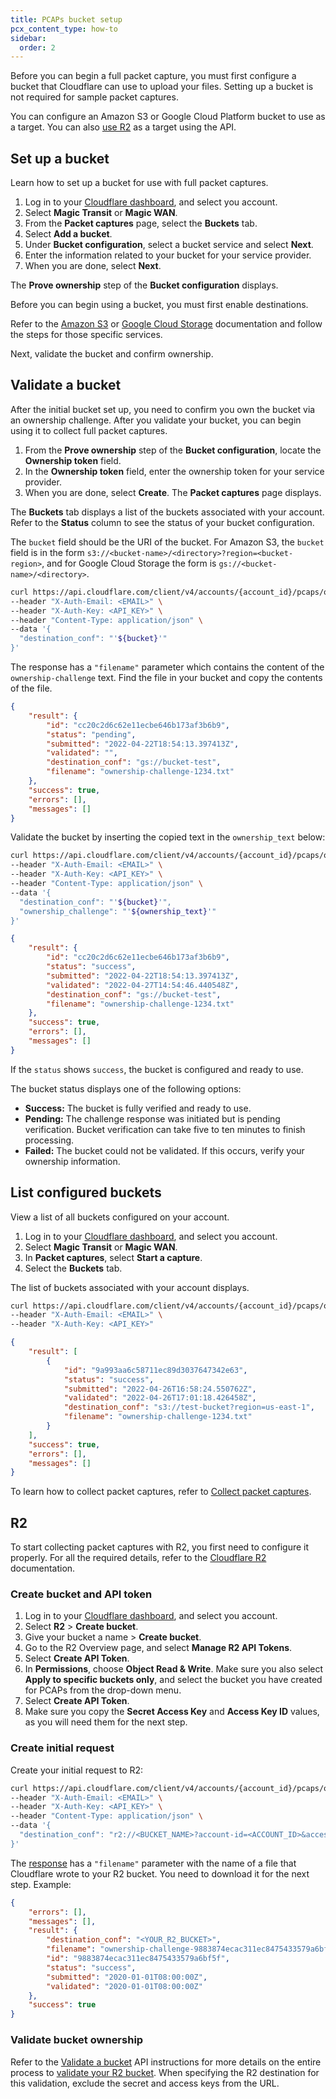 ```yaml
---
title: PCAPs bucket setup
pcx_content_type: how-to
sidebar:
  order: 2
---
```



Before you can begin a full <GlossaryTooltip term="data packet">packet</GlossaryTooltip> capture, you must first configure a bucket that Cloudflare can use to upload your files. Setting up a bucket is not required for sample packet captures.

You can configure an Amazon S3 or Google Cloud Platform bucket to use as a target. You can also [use R2](#r2) as a target using the API.

## Set up a bucket

Learn how to set up a bucket for use with full packet captures.

<Tabs syncKey="dashPlusAPI"> <TabItem label="Dashboard">

1. Log in to your [Cloudflare dashboard](https://dash.cloudflare.com/login), and select you account.
2. Select **Magic Transit** or **Magic WAN**.
3. From the **Packet captures** page, select the **Buckets** tab.
4. Select **Add a bucket**.
5. Under **Bucket configuration**, select a bucket service and select **Next**.
6. Enter the information related to your bucket for your service provider.
7. When you are done, select **Next**.

The **Prove ownership** step of the **Bucket configuration** displays.

</TabItem> <TabItem label="API">

Before you can begin using a bucket, you must first enable destinations.

Refer to the [Amazon S3](/logs/get-started/enable-destinations/aws-s3/#create-and-get-access-to-an-s3-bucket) or [Google Cloud Storage](/logs/get-started/enable-destinations/google-cloud-storage/#create-and-get-access-to-a-gcs-bucket) documentation and follow the steps for those specific services.

</TabItem> </Tabs>

Next, validate the bucket and confirm ownership.

## Validate a bucket

After the initial bucket set up, you need to confirm you own the bucket via an ownership challenge. After you validate your bucket, you can begin using it to collect full packet captures.

<Tabs syncKey="dashPlusAPI"> <TabItem label="Dashboard">

1. From the **Prove ownership** step of the **Bucket configuration**, locate the **Ownership token** field.
2. In the **Ownership token** field, enter the ownership token for your service provider.
3. When you are done, select **Create**. The **Packet captures** page displays.

The **Buckets** tab displays a list of the buckets associated with your account. Refer to the **Status** column to see the status of your bucket configuration.

</TabItem> <TabItem label="API">

The `bucket` field should be the URI of the bucket. For Amazon S3, the `bucket` field is in the form `s3://<bucket-name>/<directory>?region=<bucket-region>`, and for Google Cloud Storage the form is `gs://<bucket-name>/<directory>`.

```bash title="Ownership challenge request example"
curl https://api.cloudflare.com/client/v4/accounts/{account_id}/pcaps/ownership \
--header "X-Auth-Email: <EMAIL>" \
--header "X-Auth-Key: <API_KEY>" \
--header "Content-Type: application/json" \
--data '{
  "destination_conf": "'${bucket}'"
}'
```

The response has a `"filename"` parameter which contains the content of the `ownership-challenge` text. Find the file in your bucket and copy the contents of the file.

```json title="Ownership challenge response example"
{
	"result": {
		"id": "cc20c2d6c62e11ecbe646b173af3b6b9",
		"status": "pending",
		"submitted": "2022-04-22T18:54:13.397413Z",
		"validated": "",
		"destination_conf": "gs://bucket-test",
		"filename": "ownership-challenge-1234.txt"
	},
	"success": true,
	"errors": [],
	"messages": []
}
```

Validate the bucket by inserting the copied text in the `ownership_text` below:

```bash title="Bucket validation example"
curl https://api.cloudflare.com/client/v4/accounts/{account_id}/pcaps/ownership/validate \
--header "X-Auth-Email: <EMAIL>" \
--header "X-Auth-Key: <API_KEY>" \
--header "Content-Type: application/json" \
--data '{
  "destination_conf": "'${bucket}'",
  "ownership_challenge": "'${ownership_text}'"
}'
```

```json title="Bucket validation response"
{
	"result": {
		"id": "cc20c2d6c62e11ecbe646b173af3b6b9",
		"status": "success",
		"submitted": "2022-04-22T18:54:13.397413Z",
		"validated": "2022-04-27T14:54:46.440548Z",
		"destination_conf": "gs://bucket-test",
		"filename": "ownership-challenge-1234.txt"
	},
	"success": true,
	"errors": [],
	"messages": []
}
```

If the `status` shows `success`, the bucket is configured and ready to use.

</TabItem> </Tabs>

The bucket status displays one of the following options:

- **Success:** The bucket is fully verified and ready to use.
- **Pending:** The challenge response was initiated but is pending verification. Bucket verification can take five to ten minutes to finish processing.
- **Failed:** The bucket could not be validated. If this occurs, verify your ownership information.

## List configured buckets

View a list of all buckets configured on your account.

<Tabs syncKey="dashPlusAPI"> <TabItem label="Dashboard">

1. Log in to your [Cloudflare dashboard](https://dash.cloudflare.com/login), and select you account.
2. Select **Magic Transit** or **Magic WAN**.
3. In **Packet captures**, select **Start a capture**.
4. Select the **Buckets** tab.

The list of buckets associated with your account displays.

</TabItem> <TabItem label="API">

```bash title="Bucket list request example"
curl https://api.cloudflare.com/client/v4/accounts/{account_id}/pcaps/ownership \
--header "X-Auth-Email: <EMAIL>" \
--header "X-Auth-Key: <API_KEY>"
```

```json title="Bucket list response example"
{
	"result": [
		{
			"id": "9a993aa6c58711ec89d3037647342e63",
			"status": "success",
			"submitted": "2022-04-26T16:58:24.550762Z",
			"validated": "2022-04-26T17:01:18.426458Z",
			"destination_conf": "s3://test-bucket?region=us-east-1",
			"filename": "ownership-challenge-1234.txt"
		}
	],
	"success": true,
	"errors": [],
	"messages": []
}
```

</TabItem> </Tabs>

To learn how to collect packet captures, refer to [Collect packet captures](/magic-firewall/packet-captures/collect-pcaps/).

## R2

To start collecting packet captures with R2, you first need to configure it properly. For all the required details, refer to the [Cloudflare R2](/r2/) documentation.

### Create bucket and API token

1. Log in to your [Cloudflare dashboard](https://dash.cloudflare.com/login), and select you account.
2. Select **R2** > **Create bucket**.
3. Give your bucket a name > **Create bucket**.
4. Go to the R2 Overview page, and select **Manage R2 API Tokens**.
5. Select **Create API Token**.
6. In **Permissions**, choose **Object Read & Write**. Make sure you also select **Apply to specific buckets only**, and select the bucket you have created for PCAPs from the drop-down menu.
7. Select **Create API Token**.
8. Make sure you copy the **Secret Access Key** and **Access Key ID** values, as you will need them for the next step.

### Create initial request

Create your initial request to R2:

```bash
curl https://api.cloudflare.com/client/v4/accounts/{account_id}/pcaps/ownership \
--header "X-Auth-Email: <EMAIL>" \
--header "X-Auth-Key: <API_KEY>" \
--header "Content-Type: application/json" \
--data '{
  "destination_conf": "r2://<BUCKET_NAME>?account-id=<ACCOUNT_ID>&access-key-id=<R2_ACCESS_KEY_ID>&secret-access-key=<R2_SECRET_ACCESS_KEY>"
}'
```

The [response](/api/resources/magic_transit/subresources/pcaps/subresources/ownership/methods/create/) has a `"filename"` parameter with the name of a file that Cloudflare wrote to your R2 bucket. You need to download it for the next step. Example:

```json
{
	"errors": [],
	"messages": [],
	"result": {
		"destination_conf": "<YOUR_R2_BUCKET>",
		"filename": "ownership-challenge-9883874ecac311ec8475433579a6bf5f.txt",
		"id": "9883874ecac311ec8475433579a6bf5f",
		"status": "success",
		"submitted": "2020-01-01T08:00:00Z",
		"validated": "2020-01-01T08:00:00Z"
	},
	"success": true
}
```

### Validate bucket ownership

Refer to the [Validate a bucket](#validate-a-bucket) API instructions for more details on the entire process to [validate your R2 bucket](/api/resources/magic_transit/subresources/pcaps/subresources/ownership/methods/validate/). When specifying the R2 destination for this validation, exclude the secret and access keys from the URL.
